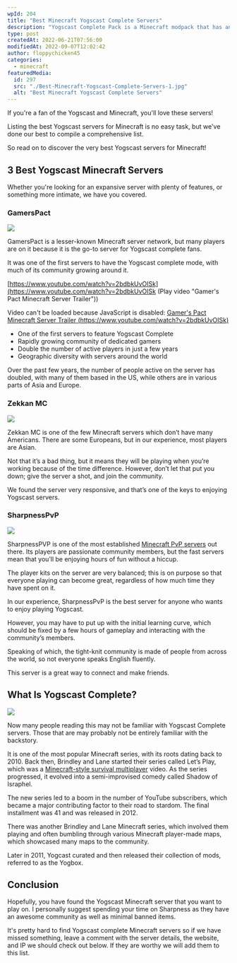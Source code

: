 ```yaml
---
wpId: 204
title: "Best Minecraft Yogscast Complete Servers"
description: "Yogscast Complete Pack is a Minecraft modpack that has anything from magic and spells to technology. It's heavily based on the Resonant Rise 2 Mod pack, made by those who put together Resonant rise themselves!"
type: post
createdAt: 2022-06-21T07:56:00
modifiedAt: 2022-09-07T12:02:42
author: floppychicken45
categories:
  - minecraft
featuredMedia:
  id: 297
  src: "./Best-Minecraft-Yogscast-Complete-Servers-1.jpg"
  alt: "Best Minecraft Yogscast Complete Servers"
---
```


If you're a fan of the Yogscast and Minecraft, you'll love these servers!

Listing the best Yogscast servers for Minecraft is no easy task, but we've done our best to compile a comprehensive list.

So read on to discover the very best Yogscast servers for Minecraft!

## 3 Best Yogscast Minecraft Servers

Whether you're looking for an expansive server with plenty of features, or something more intimate, we have you covered.

### GamersPact

![](GamersPact-Yogscast-Complete-1024x576.jpg)

GamersPact is a lesser-known Minecraft server network, but many players are on it because it is the go-to server for Yogscast complete fans.

It was one of the first servers to have the Yogscast complete mode, with much of its community growing around it.

[https://www.youtube.com/watch?v=2bdbkUvOISk](https://www.youtube.com/watch?v=2bdbkUvOISk (Play video "Gamer's Pact Minecraft Server Trailer"))

Video can't be loaded because JavaScript is disabled: [Gamer's Pact Minecraft Server Trailer (https://www.youtube.com/watch?v=2bdbkUvOISk)](https://www.youtube.com/watch?v=2bdbkUvOISk "Gamer's Pact Minecraft Server Trailer")

- One of the first servers to feature Yogscast Complete
- Rapidly growing community of dedicated gamers
- Double the number of active players in just a few years
- Geographic diversity with servers around the world

Over the past few years, the number of people active on the server has doubled, with many of them based in the US, while others are in various parts of Asia and Europe.

### Zekkan MC

![](Zekkan-MC-yogscast-minecraft-servers-1024x578.png)

Zekkan MC is one of the few Minecraft servers which don’t have many Americans. There are some Europeans, but in our experience, most players are Asian.

Not that it’s a bad thing, but it means they will be playing when you’re working because of the time difference. However, don’t let that put you down; give the server a shot, and join the community.

We found the server very responsive, and that’s one of the keys to enjoying Yogscast servers.

### SharpnessPvP

![](Sharpness-PvP-1.png)

SharpnessPVP is one of the most established [Minecraft PvP servers](https://www.ghostcap.com/best-minecraft-pvp-servers/) out there. Its players are passionate community members, but the fast servers mean that you’ll be enjoying hours of fun without a hiccup.

The player kits on the server are very balanced; this is on purpose so that everyone playing can become great, regardless of how much time they have spent on it.

In our experience, SharpnessPvP is the best server for anyone who wants to enjoy playing Yogscast.

However, you may have to put up with the initial learning curve, which should be fixed by a few hours of gameplay and interacting with the community’s members.

Speaking of which, the tight-knit community is made of people from across the world, so not everyone speaks English fluently.

This server is a great way to connect and make friends.

## What Is Yogscast Complete?

![](What-Is-Yogscast-Complete-1024x537.png)

Now many people reading this may not be familiar with Yogscast Complete servers. Those that are may probably not be entirely familiar with the backstory.

It is one of the most popular Minecraft series, with its roots dating back to 2010. Back then, Brindley and Lane started their series called Let’s Play, which was a [Minecraft-style survival multiplayer](https://www.ghostcap.com/best-minecraft-survival-servers/) video. As the series progressed, it evolved into a semi-improvised comedy called Shadow of Israphel.

The new series led to a boom in the number of YouTube subscribers, which became a major contributing factor to their road to stardom. The final installment was 41 and was released in 2012.

There was another Brindley and Lane Minecraft series, which involved them playing and often bumbling through various Minecraft player-made maps, which showcased many maps to the community.

Later in 2011, Yogcast curated and then released their collection of mods, referred to as the Yogbox.

## Conclusion

Hopefully, you have found the Yogscast Minecraft server that you want to play on. I personally suggest spending your time on Sharpness as they have an awesome community as well as minimal banned items.

It's pretty hard to find Yogscast complete Minecraft servers so if we have missed something, leave a comment with the server details, the website, and IP we should check out below. If they are worthy we will add them to this list.
